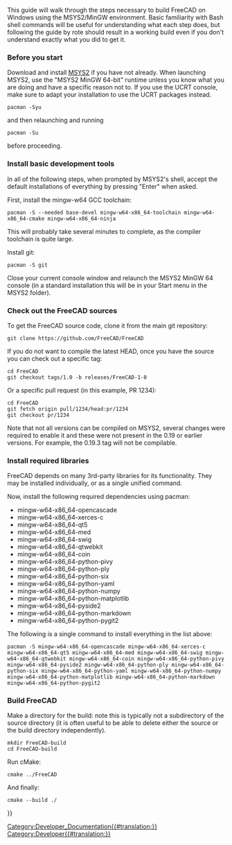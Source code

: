 <languages/>

{{TOCright}}

This guide will walk through the steps necessary to build FreeCAD on Windows using the MSYS2/MinGW environment. Basic familiarity with Bash shell commands will be useful for understanding what each step does, but following the guide by rote should result in a working build even if you don't understand exactly what you did to get it.

=== Before you start ===

Download and install [https://www.msys2.org MSYS2] if you have not already. When launching MSYS2, use the "MSYS2 MinGW 64-bit" runtime unless you know what you are doing and have a specific reason not to. If you use the UCRT console, make sure to adapt your installation to use the UCRT packages instead.

<pre>
pacman -Syu
</pre>

and then relaunching and running

<pre>
pacman -Su
</pre>

before proceeding.

=== Install basic development tools ===

In all of the following steps, when prompted by MSYS2's shell, accept the default installations of everything by pressing "Enter" when asked.

First, install the mingw-w64 GCC toolchain:

<pre>
pacman -S --needed base-devel mingw-w64-x86_64-toolchain mingw-w64-x86_64-cmake mingw-w64-x86_64-ninja
</pre>

This will probably take several minutes to complete, as the compiler toolchain is quite large.

Install git:

<pre>
pacman -S git
</pre>

Close your current console window and relaunch the MSYS2 MinGW 64 console (in a standard installation this will be in your Start menu in the MSYS2 folder).

=== Check out the FreeCAD sources ===

To get the FreeCAD source code, clone it from the main git repository:

<pre>
git clone https://github.com/FreeCAD/FreeCAD
</pre>

If you do not want to compile the latest HEAD, once you have the source you can check out a specific tag:

<pre>
cd FreeCAD
git checkout tags/1.0 -b releases/FreeCAD-1-0
</pre>

Or a specific pull request (in this example, PR 1234):

<pre>
cd FreeCAD
git fetch origin pull/1234/head:pr/1234
git checkout pr/1234
</pre>

Note that not all versions can be compiled on MSYS2, several changes were required to enable it and these were not present in the 0.19 or earlier versions. For example, the 0.19.3 tag will not be compilable.

=== Install required libraries ===

FreeCAD depends on many 3rd-party libraries for its functionality. They may be installed individually, or as a single unified command.

Now, install the following required dependencies using pacman:

* mingw-w64-x86_64-opencascade
* mingw-w64-x86_64-xerces-c
* mingw-w64-x86_64-qt5
* mingw-w64-x86_64-med
* mingw-w64-x86_64-swig
* mingw-w64-x86_64-qtwebkit
* mingw-w64-x86_64-coin
* mingw-w64-x86_64-python-pivy
* mingw-w64-x86_64-python-ply
* mingw-w64-x86_64-python-six
* mingw-w64-x86_64-python-yaml
* mingw-w64-x86_64-python-numpy
* mingw-w64-x86_64-python-matplotlib
* mingw-w64-x86_64-pyside2
* mingw-w64-x86_64-python-markdown
* mingw-w64-x86_64-python-pygit2

The following is a single command to install everything in the list above:

<pre>
pacman -S mingw-w64-x86_64-opencascade mingw-w64-x86_64-xerces-c mingw-w64-x86_64-qt5 mingw-w64-x86_64-med mingw-w64-x86_64-swig mingw-w64-x86_64-qtwebkit mingw-w64-x86_64-coin mingw-w64-x86_64-python-pivy mingw-w64-x86_64-pyside2 mingw-w64-x86_64-python-ply mingw-w64-x86_64-python-six mingw-w64-x86_64-python-yaml mingw-w64-x86_64-python-numpy mingw-w64-x86_64-python-matplotlib mingw-w64-x86_64-python-markdown mingw-w64-x86_64-python-pygit2
</pre>

=== Build FreeCAD ===

Make a directory for the build: note this is typically not a subdirectory of the source directory (it is often useful to be able to delete either the source or the build directory independently).

<pre>
mkdir FreeCAD-build
cd FreeCAD-build
</pre>

Run cMake:

<pre>
cmake ../FreeCAD
</pre>

And finally:

<pre>
cmake --build ./
</pre>


{{Userdocnavi{{#translation:}}}}
[[Category:Developer_Documentation{{#translation:}}]]
[[Category:Developer{{#translation:}}]]